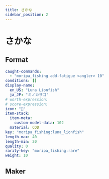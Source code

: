 ```yaml
---
title: さかな
sidebar_position: 2
---
```



# さかな

## Format

```yaml
caught-commands:
  - "moripa_fishing add-fatigue <angler> 10"
conditions: []
display-name:
  en_US: "Luna Lionfish"
  ja_JP: "ミノカサゴ"
# worth-expression: 
# score-expression: 
icon: ""
item-stack:
  item-meta:
    custom-model-data: 102
  material: COD
key: "moripa_fishing:luna_lionfish"
length-max: 40
length-min: 20
quality: 0
rarity-key: "moripa_fishing:rare"
weight: 10  
```

## Maker
<FishMaker />
